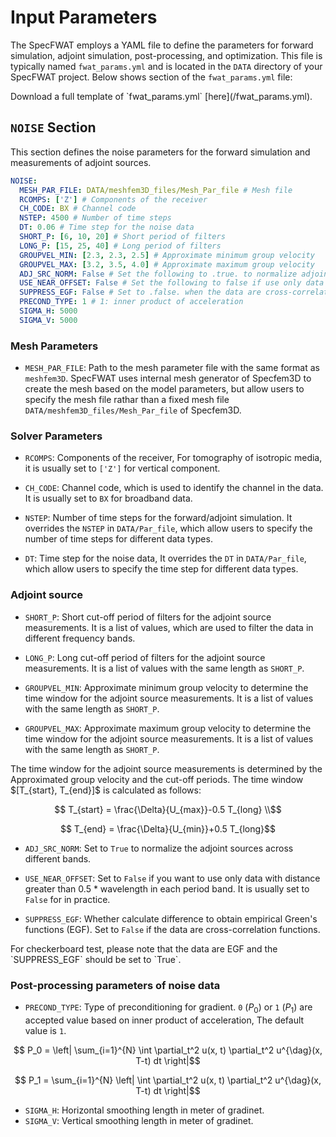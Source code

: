 # Input Parameters

The SpecFWAT employs a YAML file to define the parameters for forward simulation, adjoint simulation, post-processing, and optimization. This file is typically named `fwat_params.yml` and is located in the `DATA` directory of your SpecFWAT project. Below shows section of the `fwat_params.yml` file:

<Callout type="info">
    Download a full template of `fwat_params.yml` [here](/fwat_params.yml).
</Callout>

## `NOISE` Section
This section defines the noise parameters for the forward simulation and measurements of adjoint sources.

```yaml filename="YAML" copy
NOISE:
  MESH_PAR_FILE: DATA/meshfem3D_files/Mesh_Par_file # Mesh file
  RCOMPS: ['Z'] # Components of the receiver
  CH_CODE: BX # Channel code
  NSTEP: 4500 # Number of time steps
  DT: 0.06 # Time step for the noise data
  SHORT_P: [6, 10, 20] # Short period of filters
  LONG_P: [15, 25, 40] # Long period of filters
  GROUPVEL_MIN: [2.3, 2.3, 2.5] # Approximate minimum group velocity
  GROUPVEL_MAX: [3.2, 3.5, 4.0] # Approximate maximum group velocity
  ADJ_SRC_NORM: False # Set the following to .true. to normalize adjoint sources across different bands
  USE_NEAR_OFFSET: False # Set the following to false if use only data > 1 average wavelength
  SUPPRESS_EGF: False # Set to .false. when the data are cross-correlation functions
  PRECOND_TYPE: 1 # 1: inner product of acceleration
  SIGMA_H: 5000
  SIGMA_V: 5000
```

### Mesh Parameters
- `MESH_PAR_FILE`: Path to the mesh parameter file with the same format as `meshfem3D`. SpecFWAT uses internal mesh generator of Specfem3D to create the mesh based on the model parameters, but allow users to specify the mesh file rathar than a fixed mesh file `DATA/meshfem3D_files/Mesh_Par_file` of Specfem3D.

### Solver Parameters
- `RCOMPS`: Components of the receiver, For tomography of isotropic media, it is usually set to `['Z']` for vertical component.

- `CH_CODE`: Channel code, which is used to identify the channel in the data. It is usually set to `BX` for broadband data.

- `NSTEP`: Number of time steps for the forward/adjoint simulation. It overrides the `NSTEP` in `DATA/Par_file`, which allow users to specify the number of time steps for different data types.

- `DT`: Time step for the noise data, It overrides the `DT` in `DATA/Par_file`, which allow users to specify the time step for different data types.

### Adjoint source
- `SHORT_P`: Short cut-off period of filters for the adjoint source measurements. It is a list of values, which are used to filter the data in different frequency bands.

- `LONG_P`: Long cut-off period of filters for the adjoint source measurements. It is a list of values with the same length as `SHORT_P`.

- `GROUPVEL_MIN`: Approximate minimum group velocity to determine the time window for the adjoint source measurements. It is a list of values with the same length as `SHORT_P`.

- `GROUPVEL_MAX`: Approximate maximum group velocity to determine the time window for the adjoint source measurements. It is a list of values with the same length as `SHORT_P`.

<Callout type="default">
  The time window for the adjoint source measurements is determined by the Approximated group velocity and the cut-off periods. The time window $[T_{start}, T_{end}]$ is calculated as follows:

  ```math
    T_{start} = \frac{\Delta}{U_{max}}-0.5 T_{long} \\
  ```
  ```math
    T_{end} = \frac{\Delta}{U_{min}}+0.5 T_{long}
  ```
</Callout>

- `ADJ_SRC_NORM`: Set to `True` to normalize the adjoint sources across different bands.

- `USE_NEAR_OFFSET`: Set to `False` if you want to use only data with distance greater than 0.5 * wavelength in each period band. It is usually set to `False` for in practice.

- `SUPPRESS_EGF`: Whether calculate difference to obtain empirical Green's functions (EGF). Set to `False` if the data are cross-correlation functions. 

<Callout type="default">
  For checkerboard test, please note that the data are EGF and the `SUPPRESS_EGF` should be set to `True`.
</Callout>

### Post-processing parameters of noise data

- `PRECOND_TYPE`: Type of preconditioning for gradient. `0` ($P_0$) or `1` ($P_1$) are accepted value based on inner product of acceleration, The default value is `1`.

```math
  P_0 = \left| \sum_{i=1}^{N} \int \partial_t^2 u(x, t) \partial_t^2 u^{\dag}(x, T-t) dt \right|
```

```math
  P_1 = \sum_{i=1}^{N} \left| \int \partial_t^2 u(x, t) \partial_t^2 u^{\dag}(x, T-t) dt \right|
```

- `SIGMA_H`: Horizontal smoothing length in meter of gradinet.
- `SIGMA_V`: Vertical smoothing length in meter of gradinet.
